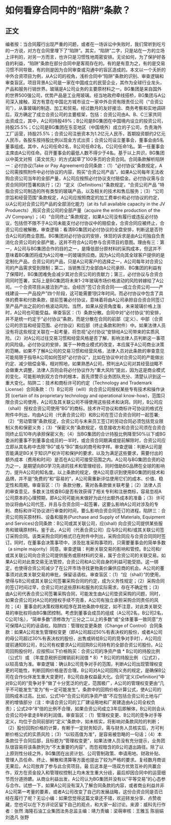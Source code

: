 # 如何看穿合同中的“陷阱”条款？
## 正文
编者按：当合同履行出现严重的问题，或者在一场诉讼中失败时，我们常听到吃亏的一方说，对方在合同里埋下了“陷阱”。其实，“陷阱”二字，只是站在一方的立场上评判的，对另一方而言，也许只是习惯性地周密安排。无论如何，为了保护好各自的利益，“陷阱”条款在部分合同中是客观存在的。有的是有意为之，有的是交易习惯不同导致，有的则是因为合同审查或沟通中的盲区造成的。本文以一个夭折的中外合资项目为例，从A公司的视角，浅析合同中“陷阱”条款的识别、审查逻辑和审查盲区。项目背景A公司是一家在中国成立的民营企业，其作为全球行业龙头，产品和服务行销世界。玻璃是A公司业务的主要原材料之一。BG集团是来自国外的世界500强公司，优势产品是工业用玻璃。经当地政府牵线搭桥，BG集团与A公司深入接触，双方有意在中国北方城市设立一家中外合资有限责任公司（“合资公司”），从事玻璃的制造、加工和贸易。经过数月的友好接洽、商务考察和实地调研后，双方确定了成立合资公司的主要框架，包括：合资公司由A、B、C三家共同出资成立，其中，A公司持股49%；B公司是BG集团在中国境内设立的投资公司，持股25.5%；C公司是BG集团在东亚地区（中国境外）成立的子公司，负责海外工厂运营，持股25.5%；合资公司注册资本为1.2亿元人民币，首期投资额约2亿元人民币，各股东按持股比例以现金方式出资；合资公司设立董事会，董事会由5名董事组成。其中，A公司任命2名，B公司任命2名，C公司任命1名。第一任董事会主席由A公司任命。召开董事会的最低人数不得少于4名。基于以上共识，BG集团以中英文对照（英文优先）的方式起草了100多页的合资合同。合同条款解析陷阱一：必付协议(Take or Pay Agreement)合同条款：（1）“必付协议”条款规定，A公司需按照附件中必付协议的内容，购买“合资公司产品”。如果A公司每年无法收购合资公司当年的全部产量，A公司应按照必付协议支付赔偿金。必付协议需与合资合同同时签署和执行；（2）“定义（Definitions）”条款规定，“合资公司产品 ”特指合资公司制造的所有类型的玻璃产品，以及相关的技术和售后服务；（3）“公司宗旨和经营范围”条款规定，A公司应按照商定的加工费单价和必付协议的约定，以A公司对合资公司产品的全部消化能力（at its full available capacity in the JV Produects）,购买合资公司的全部产量（acquire the entire production of the JV Company）；（4）“合同终止”条款规定，如果A公司没有履行或违反必付协议，包括但不限不于A公司未能支付必付协议中的赔偿金，合资合同应被终止，合资公司应被解散。审查逻辑：看清BG集团对必付协议的全盘安排，判断这是否符合A公司的商业意图。BG集团对必付协议的安排，体现的诉求是由A公司独自负责消化合资公司的全部产能，这并不符合A公司参与合资项目的意图。理由有三：第一，A公司与BG集团合作的目的之一，是降低部分原材料的采购成本，但这并不意味着BG集团将成为A公司唯一的玻璃供应商。因为A公司向其全球客户提供的是定制化产品，合资公司的产品，只是A公司客户的选择之一，A公司每年对合资公司的产品需求受到限制；第二，当销售压力全部由A公司承担、BG集团的利益有了保障时，BG集团难免会减少其对合资公司的贡献力；第三，必付协议与合资合同同时签署，实际上是BG集团将未来1-2年玻璃市场价格波动的风险转嫁给了A公司。一个合资项目从接洽到产出，会经历“签订合资合同——成立合资公司——产线建设——产品投产”四个阶段，这可能需要1到2年时间。而必付协议中包含了具体的费率和付款条款，提前签署必付协议，意味着将由A公司承担自合资合同签订至产品产出之前的价格波动风险。当然，如果从投资角度看，未来玻璃价格上涨时，A公司也可能受益。审查盲区：（1）条款分散。合同中对“必付协议“的安排，并不是统一约定于“必付协议”条款，而是分散在合同的前部（定义）、中部（合资公司的宗旨和经营范围、必付协议）和后部（终止条款和附件）中。如果法律人员没有将这些规定关联在一起考量，将忽视“必付协议”安排给A公司带来的实质风险。（2）对A公司过往交易习惯和经营风格是否了解，影响法律人员判断这一事项的风险级。必付协议的安排，属于一种商业模式的改变，本应属于A公司商业决策的范畴。如果不了解A公司的交易习惯和经营风格，法律人员对此条款的审查意见可能局限于指导A公司如何签好“必付协议”，比如在协议中对合资公司的产能做出约定、减少赔偿金等。相对照地，如果熟悉A公司，预判出A公司对其经营战略不会做重大调整，法律人员则会将必付协议作为“重大风险”提出，因为这是商业模式的变化，可能影响到双方合作的根本，首先须警示业务团队充分、清楚认识到这一重大变化。陷阱二：技术和商标许可的约定（Technology and Trademark License）合同条款：（1）B公司将（will）向合资公司授权某些专有技术和操作诀窍 (certain of its proprietary technology and operational know-how)，范围只限合资公司使用，A公司及其关联公司不得使用这些技术和诀窍。同时，B公司应（shall）授权合资公司使用“BG”的商标。技术许可协议和商标许可协议的格式在附件中列出，均由A公司（代表合资公司）和B公司在签订合资合同时一起签署;（2）“劳动管理”条款规定，合资公司与未来员工签订的劳动合同必须包括竞业限制义务和保密义务；（3）“保密义务”条款规定，信息接收方和合资公司须在合资合同终止后10年内承担保密义务;（4）当BG集团的合计持股比例降至50%以下或BG委派的董事不到董事会成员的一半时，或合资合同期满或提前解除时，合资公司应立即从其名称中去除“BG”或与“BG”类似的商号和字样。审查逻辑：判断A公司是否能满足BG关于知识产权许可和保护的要求，以及为满足这些要求，需要付出的额外成本（费用和时间）是否在A公司可接受范围之内。A公司与BG集团合资的动力之一，是期望向BG学习先进的技术和管理经验，同时借助BG品牌在全球的影响力，提升A公司的知名度。以上条款的规定，使A公司意识到使用BG集团的技术和品牌，并不是“免费的”和“容易的”，A公司需重新评估使用它们的成本、价值、稳定性和周期。审查盲区：（1）条款分散，需对各条款做关联考量；（2）法律人员的审查意见，多数关注核查BG是否有效获得了相关专利和注册商标，容易忽视A公司原本的心理预期，即A公司可能尚未做好为此付出额外成本的准备；（3）许可协议将由A公司代签，并且与合资合同一起签署，这要么影响A公司对涉及的专利、商标和许可协议进行审查的时间，要么影响合资合同签订的进程。陷阱三：合资公司购买原材料、设备和服务(Purchase and Supply of Materials, Equipment and Services)合同条款：B公司或其关联公司，应(shall) 向合资公司提供某些服务和玻璃原材料。鉴于此，A公司（代表合资公司）应与B公司和/或其关联公司签订采购合同。该类采购合同的格式已在附件中列出，采购合同应与合资合同同时签订。同时，在董事会决策事项中，涉及批准采购事项的，只需要董事会的简单多数（a simple majority）同意。审查逻辑：判断关联交易的影响和管控。B公司和/或其关联公司向合资公司提供服务或原材料的交易，属于合资公司的关联交易。如果A公司对此类交易无法管控，合资公司和A公司自身的利益可能受损。这一绑定，也使得合资公司减少了在公开市场寻找更物美价廉供应商的机会。A公司的董事须对此类关联交易的审批，保留话语权。审查盲区：（1）“应（shall）”的使用，使得与B公司或其关联公司签署采购合同的约定，成为义务性规定；（2）采购合同的签订时间过早，合资公司对这些原料和服务的实际需求，存在不确定性；（3）由A公司代表合资公司签署采购合同，可能发生由A公司垫资采购的问题，同时，如果合资公司对A公司的授权手续不完善，A公司有独立承担采购合同责任的风险；（4）董事会的决策权限和程序在其他条款中规定，如不注意，对此类关联交易的审批权将由BG集团控制。考虑到董事会成员的组成（A公司2名，B公司2名，C公司1名），“简单多数”须修改为“三分之二以上的多数”或“全体董事一致同意”方可保障A公司的话语权。陷阱四：管理权变更条款（Change of Control）合同条款：如果A公司发生管理权变更（即A公司超过50%有表决权的股份，或者A公司的母公司超过30%有表决权的股份，出售或转给B公司的竞争对手时），A公司应提前通知B公司，B公司有权要求A公司回购B公司持有的全部合资公司股份。A公司回购股份时，应按照以下价格购买：合资公司的净资产值 * B公司的持股比例（公式1）或 （年度息税折旧摊销前利润值 * 8）* B公司的持股比例 （公式2），以较高值为准。审查逻辑：确认B公司竞争对手的范围，判断A公司出现管理权变更的可能性，判断回购价格是否合理。B公司对A公司回购义务的规定，是确保B公司在合作伙伴发生重大变更时，B公司自身权益最大化。合同“定义(Definition)”中对B公司的“竞争对手”做了十分宽泛的约定，范围极广，A公司的管理权变更由“几乎不可能发生”变为“有一定可能发生”。条款中的回购价格计算公式，使A公司的回购成本过高。比如，公式1中“合资公司的净资产值”不应包括合资公司土地与厂房的增值部分（注：申请合资公司的工厂建设用地和厂房建造由A公司全权负责）；公式2中“8”倍的比例不合理，如果合资公司成立3年后即解体，B公司则会从合资公司中拿走8年的利润值。审查盲区：（1）管理权变更、B公司的竞争对手等定义，均位于合同前部的“定义”条款中，如未核实，将影响对条款风险的判断；（2）股份回购价格的计算，有赖于一定财务知识，需与财务人员核实后，方可判断价格公式的实质风险；（3）“以较高值为准”，是容易被忽略的一句话；（4）本条款位于合同后部，且标题为“管理权变更”，如果法律人员没有充分提示，业务团队很容易将该条款列为“不太重要的内容”，而忽视暗含的B公司退出路径。除了以上原则性分歧之外，BG集团在出资计划、公司管制政策、申请用地、财政补贴、管理人员任命、终止、解散和清算等方面也提出了较为严格的要求。复经数月商谈无果后，A公司放弃了参与此合资项目。最 后这本是一场双方优势互补的共赢合作，双方在资金投入和管理权控制上均未发生重大分歧，最后却因合同中的运营细节而分道扬镳。从商业利益出发，A公司认为BG集团并没有以“平等交易”的心态参与合作。试想一下，如果A公司没有深入了解合同条款的内容，或者商业利益并非A公司第一考量的要素，或者A公司改变了自己的发展战略，这份合资合同是否已经在履行了呢？无讼小编：如果您觉得这篇文章还不错，欢迎转发分享、点赞收藏，您也可以在下方评论区留下自己的观点，和大家一起讨论。来源：威科先行作者：张然 海隆石油工业集团法务总监主编：靖力责编：梁萌审核：王雅玉 陈丽娟 刘逸凡 张野